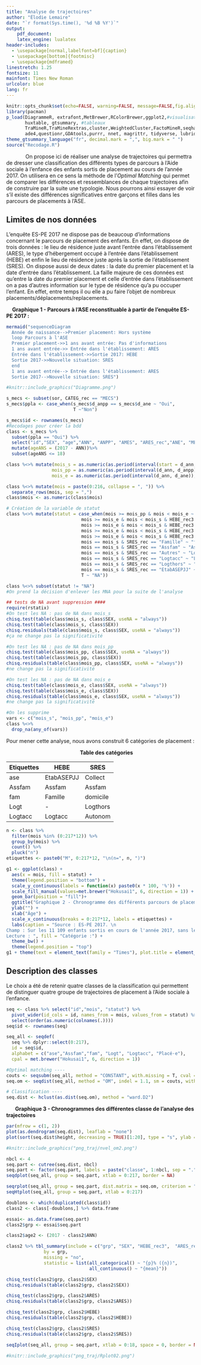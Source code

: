 ```yaml
---
title: "Analyse de trajectoires"
author: "Élodie Lemaire"
date: "`r format(Sys.time(), '%d %B %Y')`"
output:
    pdf_document:
    latex_engine: lualatex
header-includes:
  - \usepackage[normal,labelfont=bf]{caption}
  - \usepackage[bottom]{footmisc}
  - \usepackage{mdframed}
linestretch: 1.25
fontsize: 11
mainfont: Times New Roman
urlcolor: blue
lang: fr
---
```


```r
knitr::opts_chunk$set(echo=FALSE, warning=FALSE, message=FALSE,fig.align = 'center')
library(pacman)
p_load(DiagrammeR, extrafont,MetBrewer,RColorBrewer,ggplot2,#visualisation
       huxtable, gtsummary, #tableaux
       TraMineR,TraMineRextras,cluster,WeightedCluster,FactoMineR,seqhandbook, #OM et classification
       ade4,questionr,GDAtools,purrr, nnet, magrittr, tidyverse, lubridate,rstatix) #manipulation et calcul
theme_gtsummary_language("fr", decimal.mark = ",", big.mark = " ")
source("Recodage.R")
```

|              On propose ici de réaliser une analyse de trajectoires qui permettra de dresser une classification des différents types de parcours à l'Aide sociale à l'enfance des enfants sortis de placement au cours de l'année 2017. On utilisera en ce sens la méthode de l'*Optimal Matching* qui permet de comparer les différences et ressemblances de chaque trajectoires afin de construire par la suite une typologie. Nous pourrons ainsi essayer de voir s'il existe des différences significatives entre garçons et filles dans les parcours de placements à l'ASE.

## Limites de nos données

L'enquête ES-PE 2017 ne dispose pas de beaucoup d'informations concernant le parcours de placement des enfants. En effet, on dispose de trois données : le lieu de résidence juste avant l'entrée dans l'établissement (ARES), le type d'hébergement occupé à l'entrée dans l'établissement (HEBE) et enfin le lieu de résidence juste après la sortie de l'établissement (SRES). On dispose aussi de deux dates : la date du premier placement et la date d'entrée dans l'établissement. La faille majeure de ces données est qu'entre la date du premier placement et celle d'entrée dans l'établissement on a pas d'autres information sur le type de résidence qu'a pu occuper l'enfant. En effet, entre temps il ou elle a pu faire l'objet de nombreux placements/déplacements/replacements.

|     **Graphique 1 - Parcours à l'ASE reconstituable à partir de l'enquête ES-PE 2017 :**
```r
mermaid("sequenceDiagram
  Année de naissance-->Premier placement: Hors système
  loop Parcours à l'ASE
  Premier placement->>1 ans avant entrée: Pas d'informations
  1 ans avant entrée->> Entrée dans l'établissement: ARES
  Entrée dans l'établissement->>Sortie 2017: HEBE
  Sortie 2017->>Nouvelle situation: SRES
  end
  1 ans avant entrée--> Entrée dans l'établissement: ARES
  Sortie 2017-->Nouvelle situation: SRES")
```
```r
#knitr::include_graphics("Diagramme.png")
```

```r
s_mecs <- subset(sor, CATEG_rec == "MECS")
s_mecs$ppla <- case_when(s_mecs$d_anpp == s_mecs$d_ane ~ "Oui",
                         T ~"Non")

s_mecs$id <- rownames(s_mecs)
#Recodages pour créer la bdd 
class <- s_mecs %>% 
  subset(ppla == "Oui") %>% 
  select("id","SEX", "age","ANN", "ANPP", "AMES", "ARES_rec","ANE", "MES", "HEBE_rec3", "CATEG_rec","SMES","SRES_rec","MNA", "MOPP", "MOE", "MOS", "d_ann", "d_ans", "d_anpp", "d_ane") %>%
  mutate(ageANS = (2017 - ANN))%>% 
  subset(ageANS <= 18)

class %<>% mutate(mois_s = as.numeric(as.period(interval(start = d_ann, end = d_ans)), "months"),
                 mois_pp = as.numeric(as.period(interval(d_ann, d_anpp)), "months"),
                 mois_e = as.numeric(as.period(interval(d_ann, d_ane)), "months"))

class %<>% mutate(mois = paste(0:216, collapse = ", ")) %>% 
  separate_rows(mois, sep = ",")
class$mois <- as.numeric(class$mois)

# Création de la variable de statut
class %<>% mutate(statut = case_when(mois >= mois_pp & mois < mois_e ~ "Placé·e",
                            mois >= mois_e & mois < mois_s & HEBE_rec3 == "Collect" ~ "ase",
                            mois >= mois_e & mois < mois_s & HEBE_rec3 == "Autonomautre" ~ "Logtacc",
                            mois >= mois_e & mois < mois_s & HEBE_rec3 == "Assfam" ~ "Assfam",
                            mois >= mois_e & mois < mois_s & HEBE_rec3 == "Domicile" ~ "fam",
                            mois == mois_s & SRES_rec == "Famille" ~ "fam",
                            mois == mois_s & SRES_rec == "Assfam" ~ "Assfam",
                            mois == mois_s & SRES_rec == "Autres" ~ "Logtacc",
                            mois == mois_s & SRES_rec == "Logtacc" ~ "Logtacc",
                            mois == mois_s & SRES_rec == "Logthors" ~ "Logt",
                            mois == mois_s & SRES_rec == "EtabASEPJJ" ~ "ase",
                            T ~ "NA")) 

class %<>% subset(statut != "NA") 
#On prend la décision d'enlever les MNA pour la suite de l'analyse

## tests de NA avant suppression ####
require(rstatix)
#On test les NA : pas de NA dans mois_s
chisq.test(table(class$mois_s, class$SEX, useNA = "always"))
chisq.test(table(class$mois_s, class$SEX))
chisq.residuals(table(class$mois_s, class$SEX, useNA = "always"))
#ça ne change pas la significativité

#On test les NA : pas de NA dans mois_pp
chisq.test(table(class$mois_pp, class$SEX, useNA = "always"))
chisq.test(table(class$mois_pp, class$SEX))
chisq.residuals(table(class$mois_pp, class$SEX, useNA = "always"))
#ne change pas la significativité

#On test les NA : pas de NA dans mois_e
chisq.test(table(class$mois_e, class$SEX, useNA = "always"))
chisq.test(table(class$mois_e, class$SEX))
chisq.residuals(table(class$mois_e, class$SEX, useNA = "always"))
#ne change pas la significativité

#On les supprime
vars <- c("mois_s", "mois_pp", "mois_e")
class %<>% 
  drop_na(any_of(vars))
```

Pour mener cette analyse, nous avons construit 6 catégories de placement :

|                                                   **Table des catégories**
**Etiquettes** | **HEBE** | **SRES**
 --- | --- | ---
ase | EtabASEPJJ | Collect
Assfam | Assfam | Assfam
fam | Famille | domicile
Logt | - | Logthors
Logtacc | Logtacc | Autonom


```r
n <- class %>%
  filter(mois %in% (0:217*12)) %>%
  group_by(mois) %>%
  count() %>%
  pluck("n")
etiquettes <- paste0("M", 0:217*12, "\n(n=", n, ")")

g1 <- ggplot(class) +
  aes(x = mois, fill = statut) +
  theme(legend.position = "bottom") + 
  scale_y_continuous(labels = function(x) paste0(x * 100, '%')) +
  scale_fill_manual(values=met.brewer("Hokusai1", 6, direction = 1)) +
  geom_bar(position = "fill")+
  ggtitle("Graphique 2 - Chronogramme des différents parcours de placements \nà l'ASE") +
  ylab("") +
  xlab("Âge") +
  scale_x_continuous(breaks = 0:217*12, labels = etiquettes) +
  labs(caption = "Source : ES-PE 2017. \n
Champ : Sur les 11 109 enfants sortis en cours de l'année 2017, sans les MNA. \n
Lecture : ", fill = "Catégorie :") +
  theme_bw() +
  theme(legend.position = "top")
g1 + theme(text = element_text(family = "Times"), plot.title = element_text(face = "bold"))
```

## Description des classes
\mdfsetup{%
middlelinewidth=2pt,
backgroundcolor=red!10,
roundcorner=10pt}
\begin{mdframed}[frametitle=Paramètres de l'OM :]

Coût substitution = 2, coût indel = 1.1. Repris de l'article de I. Frechon et N. Robette sur les trajectoires des enfants placés.

\end{mdframed}

Le choix a été de retenir quatre classes de la classification qui permettent de distinguer quatre groupe de trajectoires de placement à l'Aide sociale à l'enfance. 

```r
seq <- class %>% select("id","mois", "statut") %>% 
  pivot_wider(id_cols = id, names_from = mois, values_from = statut) %>% 
  select(order(as.numeric(colnames(.))))
seq$id <- rownames(seq)

seq_all <- seqdef(
  seq %>% dplyr::select(0:217),
  id = seq$id,
  alphabet = c("ase","Assfam","fam", "Logt", "Logtacc", "Placé·e"),
  cpal = met.brewer("Hokusai1", 6, direction = 1))

#Optimal matching ----
couts <- seqsubm(seq_all, method = "CONSTANT", with.missing = T, cval = 2)
seq.om <- seqdist(seq_all, method = "OM", indel = 1.1, sm = couts, with.missing = T)

# Classification ----
seq.dist <- hclust(as.dist(seq.om), method = "ward.D2")
```

|       **Graphique 3 - Chronogrammes des différentes classe de l'analyse des trajectoires**
```r
par(mfrow = c(1, 2))
plot(as.dendrogram(seq.dist), leaflab = "none")
plot(sort(seq.dist$height, decreasing = TRUE)[1:20], type = "s", ylab = "inertie")
```
```r
#knitr::include_graphics("png_traj/nvel_om2.png")
```

```r
nbcl <- 4
seq.part <- cutree(seq.dist, nbcl)
seq.part <- factor(seq.part, labels = paste("classe", 1:nbcl, sep = "."))
seqdplot(seq_all, group = seq.part, xtlab = 0:217, border = NA)
```

```r
seqrplot(seq_all, group = seq.part, dist.matrix = seq.om, criterion = "dist")
seqHtplot(seq_all, group = seq.part, xtlab = 0:217)
```

```r
doublons <- which(duplicated(class$id))
class2 <- class[-doublons,] %>% data.frame

essai<- as.data.frame(seq.part)
class2$grp <- essai$seq.part

class2$age2 <- (2017 - class2$ANN)
```

```r
class2 %>% tbl_summary(include = c("grp", "SEX", "HEBE_rec3",  "ARES_rec", "SRES_rec", "age2"), 
              by = grp, 
              missing = "no",
              statistic = list(all_categorical() ~ "{p}% ({n})",
                               all_continuous() ~ "{mean}"))
```

```r
chisq_test(class2$grp, class2$SEX)
chisq.residuals(table(class2$grp, class2$SEX))

chisq_test(class2$grp, class2$ARES)
chisq.residuals(table(class2$grp, class2$ARES))

chisq_test(class2$grp, class2$HEBE)
chisq.residuals(table(class2$grp, class2$HEBE))

chisq_test(class2$grp, class2$SRES)
chisq.residuals(table(class2$grp, class2$SRES))
```




```r
seqIplot(seq_all, group = seq.part, xtlab = 0:18, space = 0, border = NA, yaxis = FALSE, sortv = "from.start")
```
```r
#knitr::include_graphics("png_traj/Rplot02.png")
```



